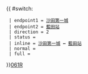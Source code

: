 {{ #switch: {{{format|}}}
  | endpoint1 = [[沙田第一城巴士總站|沙田第一城]]
  | endpoint2 = [[藍田站]]
  | direction = 2
  | status = {{HK Bus Status|P}}
  | inline = [[沙田第一城巴士總站|沙田第一城]] ↔ [[藍田站 (香港)|藍田站]]
  | normal =
  | full =
}}<noinclude>[[category:城巴路線模板|061R]]</noinclude>